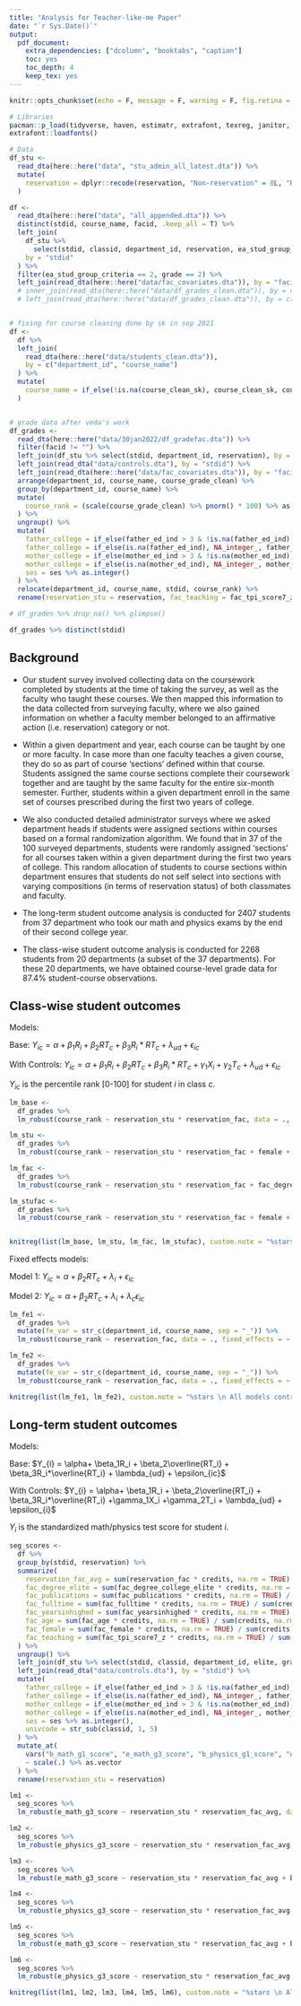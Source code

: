 ```yaml
---
title: "Analysis for Teacher-like-me Paper"
date: "`r Sys.Date()`"
output:
  pdf_document:
    extra_dependencies: ["dcolumn", "booktabs", "caption"]
    toc: yes
    toc_depth: 4
    keep_tex: yes
---
```


\captionsetup[table]{labelformat=empty}


```r
knitr::opts_chunk$set(echo = F, message = F, warning = F, fig.retina = 4)
```

```r
# Libraries
pacman::p_load(tidyverse, haven, estimatr, extrafont, texreg, janitor, hrbrthemes)
extrafont::loadfonts()

# Data
df_stu <- 
  read_dta(here::here("data", "stu_admin_all_latest.dta")) %>%
  mutate(
    reservation = dplyr::recode(reservation, "Non-reservation" = 0L, "Reservation" = 1L, .default = NA_integer_)
  )

df <- 
  read_dta(here::here("data", "all_appended.dta")) %>% 
  distinct(stdid, course_name, facid, .keep_all = T) %>% 
  left_join(
    df_stu %>% 
      select(stdid, classid, department_id, reservation, ea_stud_group_criteria, grade),
    by = "stdid"
  ) %>%
  filter(ea_stud_group_criteria == 2, grade == 2) %>%
  left_join(read_dta(here::here("data/fac_covariates.dta")), by = "facid")
  # inner_join(read_dta(here::here("data/df_grades_clean.dta")), by = c("department_id", "course_name")) %>%
  # left_join(read_dta(here::here("data/df_grades_clean.dta")), by = c("stdid", "course_name"))


# fixing for course cleaning done by sk in sep 2021
df <-
  df %>% 
  left_join(
    read_dta(here::here("data/students_clean.dta")),
    by = c("department_id", "course_name")
  ) %>% 
  mutate(
    course_name = if_else(!is.na(course_clean_sk), course_clean_sk, course_name)
  )


# grade data after veda's work
df_grades <-
  read_dta(here::here("data/30jan2022/df_gradefac.dta")) %>% 
  filter(facid != "") %>% 
  left_join(df_stu %>% select(stdid, department_id, reservation), by = "stdid") %>%
  left_join(read_dta("data/controls.dta"), by = "stdid") %>%
  left_join(read_dta(here::here("data/fac_covariates.dta")), by = "facid") %>% 
  arrange(department_id, course_name, course_grade_clean) %>% 
  group_by(department_id, course_name) %>% 
  mutate(
    course_rank = (scale(course_grade_clean) %>% pnorm() * 100) %>% as.vector
  ) %>% 
  ungroup() %>% 
  mutate(
    father_college = if_else(father_ed_ind > 3 & !is.na(father_ed_ind), 1L, 0L),
    father_college = if_else(is.na(father_ed_ind), NA_integer_, father_college),
    mother_college = if_else(mother_ed_ind > 3 & !is.na(mother_ed_ind), 1L, 0L),
    mother_college = if_else(is.na(mother_ed_ind), NA_integer_, mother_college),
    ses = ses %>% as.integer()
  ) %>%
  relocate(department_id, course_name, stdid, course_rank) %>% 
  rename(reservation_stu = reservation, fac_teaching = fac_tpi_score7_z)

# df_grades %>% drop_na() %>% glimpse()

df_grades %>% distinct(stdid)
```


## Background

- Our student survey involved collecting data on the coursework completed by students at the time of taking the survey, as well as the faculty who taught these courses. We then mapped this information to the data collected from surveying faculty, where we also gained information on whether a faculty member belonged to an affirmative action (i.e. reservation) category or not.

- Within a given department and year, each course can be taught by one or more faculty. In case more than one faculty teaches a given course, they do so as part of course 'sections' defined within that course. Students assigned the same course sections complete their coursework together and are taught by the same faculty for the entire six-month semester. Further, students within a given department enroll in the same set of courses prescribed during the first two years of college.

- We also conducted detailed administrator surveys where we asked department heads if students were assigned sections within courses based on a formal randomization algorithm. We found that in 37 of the 100 surveyed departments, students were randomly assigned 'sections' for all courses taken within a given department during the first two years of college. This random allocation of students to course sections within department ensures that students do not self select into sections with varying compositions (in terms of reservation status) of both classmates and faculty.

- The long-term student outcome analysis is conducted for 2407 students from 37 department who took our math and physics exams by the end of their second college year.

- The class-wise student outcome analysis is conducted for 2268 students from 20 departments (a subset of the 37 departments). For these 20 departments, we have obtained course-level grade data for 87.4% student-course observations.




\newpage

## Class-wise student outcomes

Models:

Base: $Y_{ic} = \alpha+ \beta_1R_i + \beta_2RT_c + \beta_3R_i*RT_c + \lambda_{ud} + \epsilon_{ic}$

With Controls: $Y_{ic} = \alpha+ \beta_1R_i + \beta_2RT_c + \beta_3R_i*RT_c +\gamma_1X_i +\gamma_2T_c  + \lambda_{ud} + \epsilon_{ic}$

$Y_{ic}$ is the percentile rank [0-100] for student $i$ in class $c$.

```r
lm_base <-
  df_grades %>%
  lm_robust(course_rank ~ reservation_stu * reservation_fac, data = ., fixed_effects = ~ department_id, se_type = "stata")

lm_stu <-
  df_grades %>%
  lm_robust(course_rank ~ reservation_stu * reservation_fac + female + age + ses + area + father_college + mother_college, data = ., fixed_effects = ~ department_id, se_type = "stata")

lm_fac <-
  df_grades %>%
  lm_robust(course_rank ~ reservation_stu * reservation_fac + fac_degree_college_elite + fac_publications + fac_fulltime + fac_yearsinhighed + fac_female + fac_age + fac_teaching, data = ., fixed_effects = ~ department_id, se_type = "stata")

lm_stufac <-
  df_grades %>%
  lm_robust(course_rank ~ reservation_stu * reservation_fac + female + age + ses + area + father_college + mother_college + fac_degree_college_elite + fac_publications + fac_fulltime + fac_yearsinhighed + fac_female + fac_age + fac_teaching, data = ., fixed_effects = ~ department_id, se_type = "stata")


knitreg(list(lm_base, lm_stu, lm_fac, lm_stufac), custom.note = "%stars \n All models control for university-department fixed effects. HC1 standard errors used.", stars = c(0.01, 0.05, 0.1), include.ci = FALSE, custom.model.names = c("Base", "Student controls", "Faculty controls", "Student and Faculty controls"), dcolumn = TRUE, booktabs = TRUE, float.pos = "h")
```

\newpage

Fixed effects models:

Model 1: $Y_{ic} = \alpha+ \beta_2RT_{c} + \lambda_i + \epsilon_{ic}$

Model 2: $Y_{ic} = \alpha + \beta_2RT_{c} + \lambda_i + \lambda_c  \epsilon_{ic}$

```r
lm_fe1 <-
  df_grades %>%
  mutate(fe_var = str_c(department_id, course_name, sep = "_")) %>% 
  lm_robust(course_rank ~ reservation_fac, data = ., fixed_effects = ~ stdid, se_type = "stata")

lm_fe2 <-
  df_grades %>%
  mutate(fe_var = str_c(department_id, course_name, sep = "_")) %>% 
  lm_robust(course_rank ~ reservation_fac, data = ., fixed_effects = ~ stdid + fe_var, se_type = "stata")

knitreg(list(lm_fe1, lm_fe2), custom.note = "%stars \n All models control for university-department fixed effects. HC1 standard errors used.", stars = c(0.01, 0.05, 0.1), include.ci = FALSE, custom.model.names = c("Student FE", "Student and dept-course FE"), dcolumn = TRUE, booktabs = TRUE, float.pos = "h")
```


\newpage



## Long-term student outcomes

Models:

Base: $Y_{i} = \alpha+ \beta_1R_i + \beta_2\overline{RT_i} + \beta_3R_i*\overline{RT_i} + \lambda_{ud} + \epsilon_{ic}$

With Controls: $Y_{i} = \alpha+ \beta_1R_i + \beta_2\overline{RT_i} + \beta_3R_i*\overline{RT_i} +\gamma_1X_i +\gamma_2T_i  + \lambda_{ud} + \epsilon_{i}$

$Y_{i}$ is the standardized math/physics test score for student $i$.

```r
seg_scores <-
  df %>%
  group_by(stdid, reservation) %>% 
  summarize(
    reservation_fac_avg = sum(reservation_fac * credits, na.rm = TRUE) / sum(credits, na.rm = TRUE),
    fac_degree_elite = sum(fac_degree_college_elite * credits, na.rm = TRUE) / sum(credits, na.rm = TRUE),
    fac_publications = sum(fac_publications * credits, na.rm = TRUE) / sum(credits, na.rm = TRUE),
    fac_fulltime = sum(fac_fulltime * credits, na.rm = TRUE) / sum(credits, na.rm = TRUE),
    fac_yearsinhighed = sum(fac_yearsinhighed * credits, na.rm = TRUE) / sum(credits, na.rm = TRUE),
    fac_age = sum(fac_age * credits, na.rm = TRUE) / sum(credits, na.rm = TRUE),
    fac_female = sum(fac_female * credits, na.rm = TRUE) / sum(credits, na.rm = TRUE),
    fac_teaching = sum(fac_tpi_score7_z * credits, na.rm = TRUE) / sum(credits, na.rm = TRUE), 
  ) %>%
  ungroup() %>% 
  left_join(df_stu %>% select(stdid, classid, department_id, elite, grade, contains("score")), by = "stdid") %>% 
  left_join(read_dta("data/controls.dta"), by = "stdid") %>% 
  mutate(
    father_college = if_else(father_ed_ind > 3 & !is.na(father_ed_ind), 1L, 0L),
    father_college = if_else(is.na(father_ed_ind), NA_integer_, father_college),
    mother_college = if_else(mother_ed_ind > 3 & !is.na(mother_ed_ind), 1L, 0L),
    mother_college = if_else(is.na(mother_ed_ind), NA_integer_, mother_college),
    ses = ses %>% as.integer(),
    univcode = str_sub(classid, 1, 5)
  ) %>% 
  mutate_at(
    vars("b_math_g1_score", "e_math_g3_score", "b_physics_g1_score", "e_physics_g3_score", "fac_yearsinhighed", "fac_age"),
    ~ scale(.) %>% as.vector
  ) %>% 
  rename(reservation_stu = reservation)
```





```r
lm1 <-
  seg_scores %>%
  lm_robust(e_math_g3_score ~ reservation_stu * reservation_fac_avg, data = ., fixed_effects = ~ department_id, se_type = "stata")

lm2 <-
  seg_scores %>%
  lm_robust(e_physics_g3_score ~ reservation_stu * reservation_fac_avg, data = ., fixed_effects = ~ department_id, se_type = "stata")

lm3 <-
  seg_scores %>%
  lm_robust(e_math_g3_score ~ reservation_stu * reservation_fac_avg + b_math_g1_score + female + age + ses + area + father_college + mother_college, data = ., fixed_effects = ~ department_id, se_type = "stata")

lm4 <-
  seg_scores %>%
  lm_robust(e_physics_g3_score ~ reservation_stu * reservation_fac_avg + b_physics_g1_score + female + age + ses + area + father_college + mother_college, data = ., fixed_effects = ~ department_id, se_type = "stata")

lm5 <-
  seg_scores %>%
  lm_robust(e_math_g3_score ~ reservation_stu * reservation_fac_avg + b_math_g1_score + female + age + ses + area + father_college + mother_college + fac_degree_elite + fac_publications + fac_fulltime + fac_yearsinhighed + fac_age + fac_female + fac_teaching, data = ., fixed_effects = ~ department_id, se_type = "stata")

lm6 <-
  seg_scores %>%
  lm_robust(e_physics_g3_score ~ reservation_stu * reservation_fac_avg + b_physics_g1_score + female + age + ses + area + father_college + mother_college + fac_degree_elite + fac_publications + fac_fulltime + fac_yearsinhighed + fac_age + fac_female + fac_teaching, data = ., fixed_effects = ~ department_id, se_type = "stata")

knitreg(list(lm1, lm2, lm3, lm4, lm5, lm6), custom.note = "%stars \n All models control for department fixed effects. HC1 standard errors used.", stars = c(0.01, 0.05, 0.1), include.ci = FALSE, custom.model.names = c("Math (Base)", "Physics (Base)", "Math (Student controls)", "Physics (Student controls)", "Math (Stu-fac controls)", "Physics (Stu-fac controls)"), dcolumn = TRUE, booktabs = TRUE, float.pos = "h")
```


